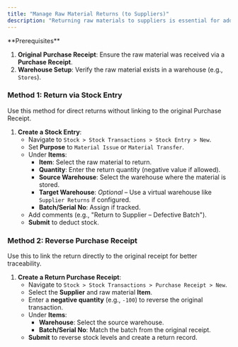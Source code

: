 ```yaml
---
title: "Manage Raw Material Returns (to Suppliers)"
description: "Returning raw materials to suppliers is essential for addressing defects, overstocking, or quality issues. The CGIC App allows you to process returns while maintaining accurate inventory records and supplier accountability. This guide covers two methods: Stock Entry and Purchase Receipt reversal."
---
```


<Info>
  **Prerequisites**

  1. **Original Purchase Receipt**: Ensure the raw material was received via a **Purchase Receipt**.
  2. **Warehouse Setup**: Verify the raw material exists in a warehouse (e.g., `Stores`).
</Info>

### **Method 1: Return via Stock Entry**

Use this method for direct returns without linking to the original Purchase Receipt.

1. **Create a Stock Entry**:
   - Navigate to `Stock > Stock Transactions > Stock Entry > New`.
   - Set **Purpose** to `Material Issue` or `Material Transfer`.
   - Under **Items**:
     - **Item**: Select the raw material to return.
     - **Quantity**: Enter the return quantity (negative value if allowed).
     - **Source Warehouse**: Select the warehouse where the material is stored.
     - **Target Warehouse**: _Optional_ – Use a virtual warehouse like `Supplier Returns` if configured.
     - **Batch/Serial No**: Assign if tracked.
   - Add comments (e.g., "Return to Supplier – Defective Batch").
   - **Submit** to deduct stock.

### **Method 2: Reverse Purchase Receipt**

Use this to link the return directly to the original receipt for better traceability.

1. **Create a Return Purchase Receipt**:
   - Navigate to `Stock > Stock Transactions > Purchase Receipt > New`.
   - Select the **Supplier** and raw material **Item**.
   - Enter a **negative quantity** (e.g., `-100`) to reverse the original transaction.
   - Under **Items**:
     - **Warehouse**: Select the source warehouse.
     - **Batch/Serial No**: Match the batch from the original receipt.
   - **Submit** to reverse stock levels and create a return record.